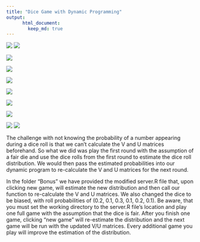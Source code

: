 ```yaml
---
title: "Dice Game with Dynamic Programming"
output:  
      html_document:  
        keep_md: true 
---
```


![](proj5_header1.PNG)
![](proj5_header2.PNG)
  
![](proj5_q1.PNG)
  
![](proj5_q2.PNG)
  
![](proj5_a2.png)
  
![](proj5_q3.PNG)
  
![](proj5_q4.PNG)
  
![](proj5_q5.PNG)
  
![](proj5_ec1.PNG)
![](proj5_ec2.PNG)
  
The challenge with not knowing the probability of a number appearing during a dice roll is that we can't calculate the V and U matrices beforehand. So what we did was play the first round with the assumption of a fair die and use the dice rolls from the first round to estimate the dice roll distribution. We would then pass the estimated probabilities into our dynamic program to re-calculate the V and U matrices for the next round.

In the folder "Bonus" we have provided the modified server.R file that, upon clicking new game, will estimate the new distribution and then call our function to re-calculate the V and U matrices. We also changed the dice to be biased, with roll probabilities of (0.2, 0.1, 0.3, 0.1, 0.2, 0.1). Be aware, that you must set the working directory to the server.R file's location and play one full game with the assumption that the dice is fair. After you finish one game, clicking "new game" will re-estimate the distribution and the next game will be run with the updated V/U matrices. Every additional game you play will improve the estimation of the distribution.
